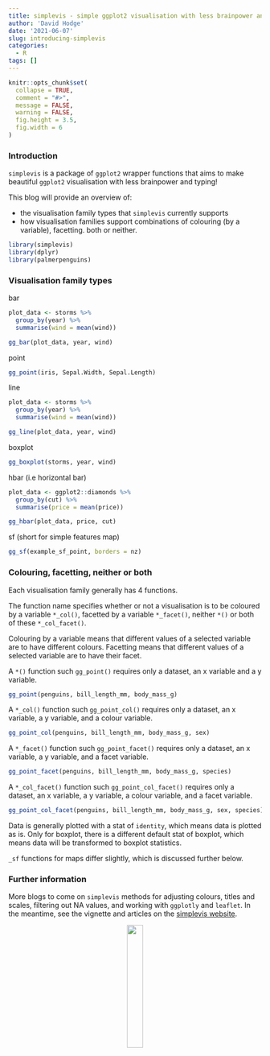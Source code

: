 ```yaml
---
title: simplevis - simple ggplot2 visualisation with less brainpower and typing  
author: 'David Hodge'
date: '2021-06-07'
slug: introducing-simplevis
categories:
  - R
tags: []
---
```


```r
knitr::opts_chunk$set(
  collapse = TRUE,
  comment = "#>",
  message = FALSE,
  warning = FALSE,
  fig.height = 3.5, 
  fig.width = 6
)
```

### Introduction

`simplevis` is a package of `ggplot2` wrapper functions that aims to make beautiful `ggplot2` visualisation with less brainpower and typing!

This blog will provide an overview of: 

* the visualisation family types that `simplevis` currently supports
* how visualisation families support combinations of colouring (by a variable), facetting. both or neither.

```r
library(simplevis)
library(dplyr)
library(palmerpenguins)
```

### Visualisation family types

bar

```r
plot_data <- storms %>%
  group_by(year) %>%
  summarise(wind = mean(wind))

gg_bar(plot_data, year, wind)
```

point

```r
gg_point(iris, Sepal.Width, Sepal.Length)
```

line

```r
plot_data <- storms %>%
  group_by(year) %>%
  summarise(wind = mean(wind))

gg_line(plot_data, year, wind)
```

boxplot

```r
gg_boxplot(storms, year, wind)
```

hbar (i.e horizontal bar)

```r
plot_data <- ggplot2::diamonds %>%
  group_by(cut) %>%
  summarise(price = mean(price))

gg_hbar(plot_data, price, cut)
```

sf (short for simple features map)

```r
gg_sf(example_sf_point, borders = nz)
```

### Colouring, facetting, neither or both

Each visualisation family generally has 4 functions.

The function name specifies whether or not a visualisation is to be coloured by a variable `*_col()`, facetted by a variable `*_facet()`, neither `*()` or both of these `*_col_facet()`. 

Colouring by a variable means that different values of a selected variable are to have different colours. Facetting means that different values of a selected variable are to have their facet.

A `*()` function such `gg_point()` requires only a dataset, an x variable and a y variable. 

```r
gg_point(penguins, bill_length_mm, body_mass_g)
```

A `*_col()` function such `gg_point_col()` requires only a dataset, an x variable, a y variable, and a colour variable. 
```r
gg_point_col(penguins, bill_length_mm, body_mass_g, sex)
```

A `*_facet()` function such `gg_point_facet()` requires only a dataset, an x variable, a y variable, and a facet variable. 

```r
gg_point_facet(penguins, bill_length_mm, body_mass_g, species)
```

A `*_col_facet()` function such `gg_point_col_facet()` requires only a dataset, an x variable, a y variable, a colour variable, and a facet variable. 

```r
gg_point_col_facet(penguins, bill_length_mm, body_mass_g, sex, species)
```

Data is generally plotted with a stat of `identity`, which means data is plotted as is. Only for boxplot, there is a different default stat of boxplot, which means data will be transformed to boxplot statistics. 

`_sf` functions for maps differ slightly, which is discussed further below.  

### Further information

More blogs to come on `simplevis` methods for adjusting colours, titles and scales, filtering out NA values, and working with `ggplotly` and `leaflet`. In the meantime, see the vignette and articles on the [simplevis website](https://statisticsnz.github.io/simplevis/).

<center>

![](logo.png){width=25%}

</center>
